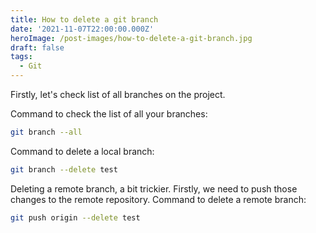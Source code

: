 ```yaml
---
title: How to delete a git branch
date: '2021-11-07T22:00:00.000Z'
heroImage: /post-images/how-to-delete-a-git-branch.jpg
draft: false
tags:
  - Git
---
```


Firstly, let's check list of all branches on the project.

Command to check the list of all your branches:

```bash
git branch --all
```

Command to delete a local branch:

```bash
git branch --delete test
```

Deleting a remote branch, a bit trickier. Firstly, we need to push those changes to the remote repository.
Command to delete a remote branch:

```bash
git push origin --delete test
```
